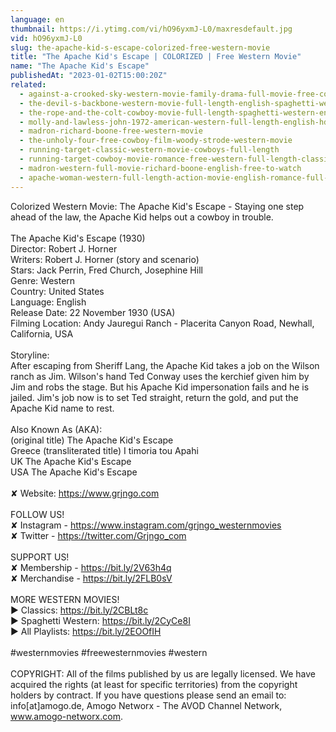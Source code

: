 ```yaml
---
language: en
thumbnail: https://i.ytimg.com/vi/hO96yxmJ-L0/maxresdefault.jpg
vid: hO96yxmJ-L0
slug: the-apache-kid-s-escape-colorized-free-western-movie
title: "The Apache Kid's Escape | COLORIZED | Free Western Movie"
name: "The Apache Kid's Escape"
publishedAt: "2023-01-02T15:00:20Z"
related:
  - against-a-crooked-sky-western-movie-family-drama-full-movie-free-cowboy-film-free-movie
  - the-devil-s-backbone-western-movie-full-length-english-spaghetti-western-cowboyfilm-watchfree
  - the-rope-and-the-colt-cowboy-movie-full-length-spaghetti-western-english-free-full-westerns
  - molly-and-lawless-john-1972-american-western-full-length-english-hd-free-full-moves
  - madron-richard-boone-free-western-movie
  - the-unholy-four-free-cowboy-film-woody-strode-western-movie
  - running-target-classic-western-movie-cowboys-full-length
  - running-target-cowboy-movie-romance-free-western-full-length-classic-movie
  - madron-western-full-movie-richard-boone-english-free-to-watch
  - apache-woman-western-full-length-action-movie-english-romance-full-film
---
```


Colorized Western Movie: The Apache Kid's Escape - Staying one step ahead of the law, the Apache Kid helps out a cowboy in trouble.<br />
<br />
The Apache Kid's Escape (1930)<br />
Director: Robert J. Horner<br />
Writers: Robert J. Horner (story and scenario)<br />
Stars: Jack Perrin, Fred Church, Josephine Hill<br />
Genre: Western<br />
Country: United States<br />
Language: English<br />
Release Date: 22 November 1930 (USA)<br />
Filming Location: Andy Jauregui Ranch - Placerita Canyon Road, Newhall, California, USA<br />
<br />
Storyline:<br />
After escaping from Sheriff Lang, the Apache Kid takes a job on the Wilson ranch as Jim. Wilson's hand Ted Conway uses the kerchief given him by Jim and robs the stage. But his Apache Kid impersonation fails and he is jailed. Jim's job now is to set Ted straight, return the gold, and put the Apache Kid name to rest.<br />
<br />
Also Known As (AKA):<br />
(original title) The Apache Kid's Escape<br />
Greece (transliterated title) I timoria tou Apahi<br />
UK The Apache Kid's Escape<br />
USA The Apache Kid's Escape<br />
<br />
✘ Website: https://www.grjngo.com<br />
<br />
FOLLOW US!<br />
✘ Instagram - https://www.instagram.com/grjngo_westernmovies<br />
✘ Twitter - https://twitter.com/Grjngo_com<br />
<br />
SUPPORT US!<br />
✘ Membership - https://bit.ly/2V63h4q<br />
✘ Merchandise - https://bit.ly/2FLB0sV<br />
<br />
MORE WESTERN MOVIES! <br />
► Classics: https://bit.ly/2CBLt8c <br />
► Spaghetti Western: https://bit.ly/2CyCe8I <br />
► All Playlists: https://bit.ly/2EOOfIH <br />
<br />
#westernmovies #freewesternmovies #western<br />
<br />
COPYRIGHT: All of the films published by us are legally licensed. We have acquired the rights (at least for specific territories) from the copyright holders by contract. If you have questions please send an email to: info[at]amogo.de, Amogo Networx - The AVOD Channel Network, www.amogo-networx.com.